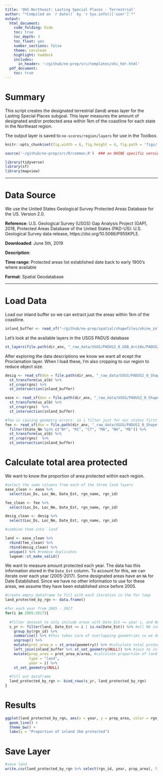```yaml
---
title: 'OHI-Northeast: Lasting Special Places - Terrestrial'
author: "*Compiled on `r date()` by `r Sys.info()['user']`*"
output: 
  html_document:
    code_folding: hide
    toc: true
    toc_depth: 3
    toc_float: yes
    number_sections: false
    theme: cerulean
    highlight: haddock
    includes: 
      in_header: '~/github/ne-prep/src/templates/ohi_hdr.html'
  pdf_document:
    toc: true
---
```


# Summary
This script creates the designated terrestrial (land) areas layer for the Lasting Special Places subgoal. This layer measures the amount of designated and/or protected area within 1km of the coastline for each state in the Northeast region.

The output layer is saved to `ne-scores/region/layers` for use in the Toolbox.

``` r
knitr::opts_chunk$set(fig.width = 6, fig.height = 4, fig.path = 'figs/', message = FALSE, warning = FALSE)

source('~/github/ne-prep/src/R/common.R')  ### an OHINE specific version of common.R

library(tidyverse)
library(sf)
library(mapview)
```


***

# Data Source 

We use the United States Geological Survey Protected Areas Database for the US. Version 2.0.

**Reference**: 
U.S. Geological Survey (USGS) Gap Analysis Project (GAP), 2018, Protected Areas Database of the United States (PAD-US): U.S. Geological Survey data release, https://doi.org/10.5066/P955KPLE.

**Downloaded**: June 5th, 2019

**Description**:  

**Time range**: Protected areas list established date back to early 1900's where available

**Format**:  Spatial Geodatabase


***

# Load Data

Load our inland buffer so we can extract just the areas within 1km of the coastline.
```r
inland_buffer <- read_sf("~/github/ne-prep/spatial/shapefiles/ohine_inland_1km.shp")
```

Let's look at the available layers in the USGS PADUS database

```r
st_layers(file.path(dir_anx, "_raw_data/USGS/PADUS2_0_GDB_Arc10x/PADUS2_0.gdb"))
```

After exploring the data descriptions we know we want all ecept the Proclamation layer. When I load these, I'm also cropping to our region to reduce object size.

```r
desig <- read_sf(dsn = file.path(dir_anx, "_raw_data/USGS/PADUS2_0_Shapefiles/PADUS2_0Designation.shp")) %>%
  st_transform(us_alb) %>%
  st_crop(rgns) %>%
  st_intersection(inland_buffer)

ease <- read_sf(dsn = file.path(dir_anx, "_raw_data/USGS/PADUS2_0_Shapefiles/PADUS2_0Easement.shp")) %>%
  st_transform(us_alb) %>%
  st_crop(rgns)  %>%
  st_intersection(inland_buffer)

#fee is causing geometry errors. so i filter just for our states first and the error goes away. The error must exist outside or region of interest
fee <- read_sf(dsn = file.path(dir_anx, "_raw_data/USGS/PADUS2_0_Shapefiles/PADUS2_0Fee.shp")) %>%
  filter(State_Nm %in% c("NY", "RI", "CT", "MA", "NH", "ME")) %>%
  st_transform(us_alb) %>%
  st_crop(rgns)  %>%
  st_intersection(inland_buffer)
```

# Calculate total area protected

We want to know the proportion of area protected within each region. 
```r
#select the same columns from each of the three land layers
ease_clean <- ease %>%
  select(Loc_Ds, Loc_Nm, Date_Est, rgn_name, rgn_id)

fee_clean <- fee %>%
  select(Loc_Ds, Loc_Nm, Date_Est, rgn_name, rgn_id)

desig_clean <- desig %>%
  select(Loc_Ds, Loc_Nm, Date_Est, rgn_name, rgn_id)

#combine them into `land`

land <- ease_clean %>%
  rbind(fee_clean) %>%
  rbind(desig_clean) %>%
  unique() %>% #remove duplicates
  lwgeom::st_make_valid()
```

We want to measure amount protected each year. The data has this information stored in the `Date_Est` column. To account for this, we can iterate over each year (2005-2017). Some designated areas have an `NA` for Date Established. Since we have no other information to use for these areas, we assume they have been established since before 2005.

```r
#create empty dataframe to fill with each iteration in the for loop
land_protected_by_rgn <- data.frame()

#for each year from 2005 - 2017
for(i in 2005:2017){
  
  #filter dataset to only include areas with Date_Est <= year i, and NAs
  s_yr <- filter(land, Date_Est <= i | is.na(Date_Est)) %>% #all NA included as well
    group_by(rgn_id) %>%
    summarise() %>% #this takes care of overlapping geometries so we don't double count areas
    ungroup() %>%
    mutate(prot_area_m = st_area(geometry)) %>% #calculate total protected area
    left_join(inland_buffer %>% st_set_geometry(NULL)) %>% #join to inland buffer 
    mutate(prop_area = prot_area_m/area, #calculate proportion of land in 1km region protected
           type = "land",
           year = i) %>%
    st_set_geometry(NULL)
  
  #fill out dataframe
  land_protected_by_rgn <- bind_rows(s_yr, land_protected_by_rgn)
}
```


# Results

```r
ggplot(land_protected_by_rgn, aes(x = year, y = prop_area, color = rgn_name)) +
  geom_line() +
  theme_bw() +
  labs(y = "Proportion of inland 1km protected")
```


# Save Layer

```r
#save land
write.csv(land_protected_by_rgn %>% select(rgn_id, year, prop_area), file = "~/github/ne-scores/region/layers/lsp_protected_land.csv")
```






